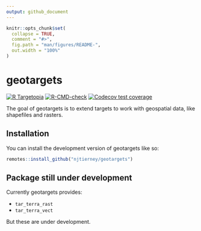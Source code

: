 ```yaml
---
output: github_document
---
```


<!-- README.md is generated from README.Rmd. Please edit that file -->

```r
knitr::opts_chunk$set(
  collapse = TRUE,
  comment = "#>",
  fig.path = "man/figures/README-",
  out.width = "100%"
)
```

# geotargets

<!-- badges: start -->
[![R Targetopia](https://img.shields.io/badge/R_Targetopia-member-blue?style=flat&labelColor=gray)](https://wlandau.github.io/targetopia/)
[![R-CMD-check](https://github.com/njtierney/geotargets/actions/workflows/R-CMD-check.yaml/badge.svg)](https://github.com/njtierney/geotargets/actions/workflows/R-CMD-check.yaml)
[![Codecov test coverage](https://codecov.io/gh/njtierney/geotargets/branch/master/graph/badge.svg)](https://app.codecov.io/gh/njtierney/geotargets?branch=master)
<!-- badges: end -->

The goal of geotargets is to extend targets to work with geospatial data, like shapefiles and rasters.

## Installation

You can install the development version of geotargets like so:

``` r
remotes::install_github("njtierney/geotargets")
```

## Package still under development

Currently geotargets provides:

- `tar_terra_rast`
- `tar_terra_vect`

But these are under development.
